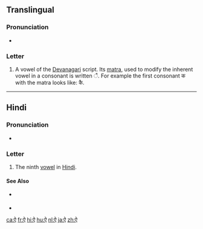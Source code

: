 {{character info/new|image=[[File:Deva-ai.png|100px]]}}
==Translingual==

===Pronunciation===
* {{IPA|/əj/|/aj/|/ɛ/|/æ/|lang=mul}} {{qualifier|varies by language, context, etc.}}

===Letter===
{{mul-Deva|ai}}

# A vowel of the [[Devanagari]] script. Its [[matra]], used to modify the inherent vowel in a consonant is written &#x0948;. For example the first consonant क with the matra looks like: कै.

----

==Hindi==

===Pronunciation===
* {{IPA|/ɛ/|/æː/|lang=hi}}

===Letter===
{{head|hi|letter}}

# The ninth [[vowel]] in [[Hindi]].

====See Also====
* {{sense|matra}} {{l|hi|ै|tr=ai}}
* {{list:Devanagari script letters/hi}}

[[ca:ऐ]]
[[fr:ऐ]]
[[hi:ऐ]]
[[hu:ऐ]]
[[nl:ऐ]]
[[ja:ऐ]]
[[zh:ऐ]]